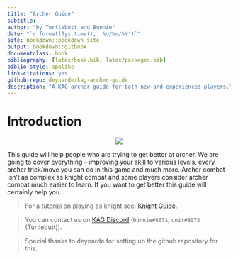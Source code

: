 ```yaml
--- 
title: "Archer Guide"
subtitle:
author: "by Turtlebutt and Bunnie"
date: "`r format(Sys.time(), '%d/%m/%Y')`"
site: bookdown::bookdown_site
output: bookdown::gitbook
documentclass: book
bibliography: [latex/book.bib, latex/packages.bib]
biblio-style: apalike
link-citations: yes
github-repo: deynarde/kag-archer-guide
description: "A KAG archer guide for both new and experienced players."
---
```


# Introduction {-}

<p align="center">
  <img src="imgs/logo.png">
</p>

This guide will help people who are trying to get better at archer. We are going to cover everything -- improving your skill to various levels, every archer trick/move you can do in this game and much more. Archer combat isn't as complex as knight combat and some players consider archer combat much easier to learn. If you want to get better this guide will certainly help you.

> For a tutorial on playing as knight see: [Knight Guide](https://deynarde.github.io/kag-knight-guide/).

> You can contact us on [KAG Discord](https://discord.gg/kag) (`bunnie#8671`, `unit#8073` (Turtlebutt)).

> Special thanks to deynarde for setting up the github repository for this.
